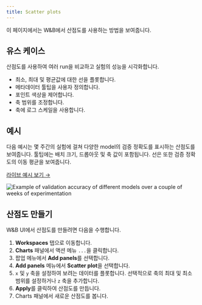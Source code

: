 ```yaml
---
title: Scatter plots
---
```


이 페이지에서는 W&B에서 산점도를 사용하는 방법을 보여줍니다.

## 유스 케이스

산점도를 사용하여 여러 run을 비교하고 실험의 성능을 시각화합니다.

- 최소, 최대 및 평균값에 대한 선을 플롯합니다.
- 메타데이터 툴팁을 사용자 정의합니다.
- 포인트 색상을 제어합니다.
- 축 범위를 조정합니다.
- 축에 로그 스케일을 사용합니다.

## 예시

다음 예시는 몇 주간의 실험에 걸쳐 다양한 model의 검증 정확도를 표시하는 산점도를 보여줍니다. 툴팁에는 배치 크기, 드롭아웃 및 축 값이 포함됩니다. 선은 또한 검증 정확도의 이동 평균을 보여줍니다.

[라이브 예시 보기 →](https://app.wandb.ai/l2k2/l2k/reports?view=carey%2FScatter%20Plot)

<Frame>
    <img src="/images/general/scatter-plots-1.png" alt="Example of validation accuracy of different models over a couple of weeks of experimentation"  />
</Frame>

## 산점도 만들기

W&B UI에서 산점도를 만들려면 다음을 수행합니다.

1. **Workspaces** 탭으로 이동합니다.
2. **Charts** 패널에서 액션 메뉴 `...`을 클릭합니다.
3. 팝업 메뉴에서 **Add panels**를 선택합니다.
4. **Add panels** 메뉴에서 **Scatter plot**을 선택합니다.
5. `x` 및 `y` 축을 설정하여 보려는 데이터를 플롯합니다. 선택적으로 축의 최대 및 최소 범위를 설정하거나 `z` 축을 추가합니다.
6. **Apply**를 클릭하여 산점도를 만듭니다.
7. Charts 패널에서 새로운 산점도를 봅니다.
